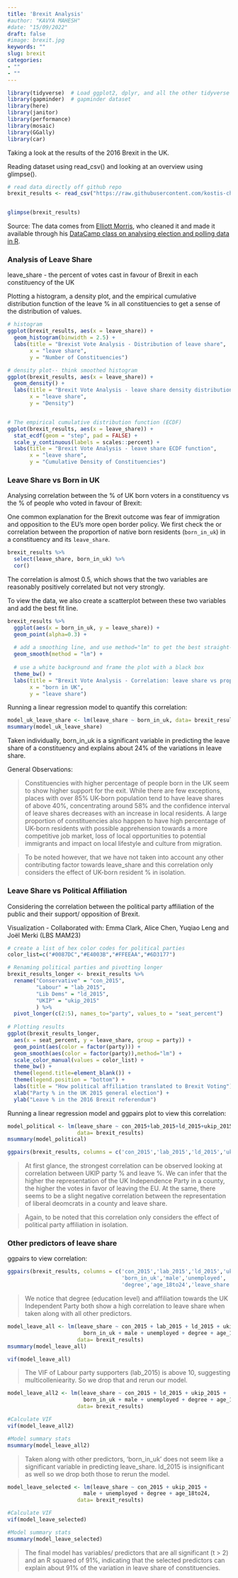 ```yaml
---
title: 'Brexit Analysis'
#author: "KAVYA MAHESH"
#date: "15/09/2022"
draft: false
#image: brexit.jpg
keywords: ""
slug: brexit
categories:  
- ""
- ""
---
```


```r

library(tidyverse)  # Load ggplot2, dplyr, and all the other tidyverse packages
library(gapminder)  # gapminder dataset
library(here)
library(janitor)
library(performance)
library(mosaic)
library(GGally)
library(car)
```

Taking a look at the results of the 2016 Brexit in the UK.

Reading dataset using read_csv() and looking at an overview using glimpse().

```r

# read data directly off github repo
brexit_results <- read_csv("https://raw.githubusercontent.com/kostis-christodoulou/am01/master/data/brexit_results.csv")


glimpse(brexit_results)
```

Source: The data comes from [Elliott Morris](https://www.thecrosstab.com/), who cleaned it and made it available through his [DataCamp class on analysing election and polling data in R](https://www.datacamp.com/courses/analyzing-election-and-polling-data-in-r).

### Analysis of Leave Share

leave_share - the percent of votes cast in favour of Brexit in each constituency of the UK

Plotting a histogram, a density plot, and the empirical cumulative distribution function of the leave % in all constituencies to get a sense of the distribution of values.

```r

# histogram
ggplot(brexit_results, aes(x = leave_share)) +
  geom_histogram(binwidth = 2.5) +
  labs(title = "Brexist Vote Analysis - Distribution of leave share",
       x = "leave share",
       y = "Number of Constituencies")

# density plot-- think smoothed histogram
ggplot(brexit_results, aes(x = leave_share)) +
  geom_density() +
  labs(title = "Brexit Vote Analysis - leave share density distribution",
       x = "leave share",
       y = "Density")


# The empirical cumulative distribution function (ECDF) 
ggplot(brexit_results, aes(x = leave_share)) +
  stat_ecdf(geom = "step", pad = FALSE) +
  scale_y_continuous(labels = scales::percent) +
  labs(title = "Brexit Vote Analysis - leave share ECDF function",
       x = "leave share",
       y = "Cumulative Density of Constituencies")   


```

### Leave Share vs Born in UK

Analysing correlation between the % of UK born voters in a constituency vs the % of people who voted in favour of Brexit:

One common explanation for the Brexit outcome was fear of immigration and opposition to the EU's more open border policy. We first check the or correlation between the proportion of native born residents (`born_in_uk`) in a constituency and its `leave_share`.

```r

brexit_results %>% 
  select(leave_share, born_in_uk) %>% 
  cor()

```

The correlation is almost 0.5, which shows that the two variables are reasonably positively correlated but not very strongly.

To view the data, we also create a scatterplot between these two variables and add the best fit line.

```r

brexit_results %>% 
  ggplot(aes(x = born_in_uk, y = leave_share)) +
  geom_point(alpha=0.3) +
  
  # add a smoothing line, and use method="lm" to get the best straight-line
  geom_smooth(method = "lm") + 
  
  # use a white background and frame the plot with a black box
  theme_bw() +
  labs(title = "Brexit Vote Analysis - Correlation: leave share vs proportion born in UK",
       x = "born in UK",
       y = "leave share") 

```

Running a linear regression model to quantify this correlation:

```r

model_uk_leave_share <- lm(leave_share ~ born_in_uk, data= brexit_results)
msummary(model_uk_leave_share)

```

Taken individually, born_in_uk is a significant variable in predicting the leave share of a constituency and explains about 24% of the variations in leave share.

General Observations:

> Constituencies with higher percentage of people born in the UK seem to show higher support for the exit. While there are few exceptions, places with over 85% UK-born population tend to have leave shares of above 40%, concentrating around 58% and the confidence interval of leave shares decreases with an increase in local residents. A large proportion of constituencies also happen to have high percentage of UK-born residents with possible apprehension towards a more competitive job market, loss of local opportunities to potential immigrants and impact on local lifestyle and culture from migration.

> To be noted however, that we have not taken into account any other contributing factor towards leave_share and this correlation only considers the effect of UK-born resident % in isolation.

### Leave Share vs Political Affiliation

Considering the correlation between the political party affiliation of the public and their support/ opposition of Brexit.

Visualization - Collaborated with: Emma Clark, Alice Chen, Yuqiao Leng and Joël Merki (LBS MAM23)

```r

# create a list of hex color codes for political parties
color_list=c("#0087DC","#E4003B","#FFEEAA","#6D3177")

# Renaming political parties and pivotting longer
brexit_results_longer <- brexit_results %>% 
  rename("Conservative" = "con_2015",
         "Labour" = "lab_2015",
         "Lib Dems" = "ld_2015",
         "UKIP" = "ukip_2015"
         ) %>% 
  pivot_longer(c(2:5), names_to="party", values_to = "seat_percent")
  
# Plotting results
ggplot(brexit_results_longer, 
  aes(x = seat_percent, y = leave_share, group = party)) +
  geom_point(aes(color = factor(party))) +
  geom_smooth(aes(color = factor(party)),method="lm") +
  scale_color_manual(values = color_list) +
  theme_bw() +
  theme(legend.title=element_blank()) +
  theme(legend.position = "bottom") +
  labs(title = "How political affiliation translated to Brexit Voting") +
  xlab("Party % in the UK 2015 general election") +
  ylab("Leave % in the 2016 Brexit referendum")

```

Running a linear regression model and ggpairs plot to view this correlation:

```r

model_political <- lm(leave_share ~ con_2015+lab_2015+ld_2015+ukip_2015, 
                      data= brexit_results)
msummary(model_political)

ggpairs(brexit_results, columns = c('con_2015','lab_2015','ld_2015','ukip_2015','leave_share'))

```

> At first glance, the strongest correlation can be observed looking at correlation between UKIP party % and leave %. We can infer that the higher the representation of the UK Independence Party in a county, the higher the votes in favor of leaving the EU. At the same, there seems to be a slight negative correlation between the representation of liberal deomcrats in a county and leave share.

> Again, to be noted that this correlation only considers the effect of political party affiliation in isolation.

### Other predictors of leave share

ggpairs to view correlation:

```r

ggpairs(brexit_results, columns = c('con_2015','lab_2015','ld_2015','ukip_2015',
                                    'born_in_uk','male','unemployed',
                                    'degree','age_18to24','leave_share'))


```

> We notice that degree (education level) and affiliation towards the UK Independent Party both show a high correlation to leave share when taken along with all other predictors.

```r

model_leave_all <- lm(leave_share ~ con_2015 + lab_2015 + ld_2015 + ukip_2015 +
                        born_in_uk + male + unemployed + degree + age_18to24, 
                      data= brexit_results)
msummary(model_leave_all)

vif(model_leave_all)

```

> The VIF of Labour party supporters (lab_2015) is above 10, suggesting multicolleniearity. So we drop that and rerun our model.

```r

model_leave_all2 <- lm(leave_share ~ con_2015 + ld_2015 + ukip_2015 +
                        born_in_uk + male + unemployed + degree + age_18to24, 
                      data= brexit_results)

#Calculate VIF
vif(model_leave_all2)

#Model summary stats
msummary(model_leave_all2)

```

> Taken along with other predictors, 'born_in_uk' does not seem like a significant variable in predicting leave_share. ld_2015 is insignificant as well so we drop both those to rerun the model.

```r

model_leave_selected <- lm(leave_share ~ con_2015 + ukip_2015 +
                        male + unemployed + degree + age_18to24, 
                      data= brexit_results)

#Calculate VIF
vif(model_leave_selected)

#Model summary stats
msummary(model_leave_selected)

```

> The final model has variables/ predictors that are all significant (t \> 2) and an R squared of 91%, indicating that the selected predictors can explain about 91% of the variation in leave share of constituencies.

